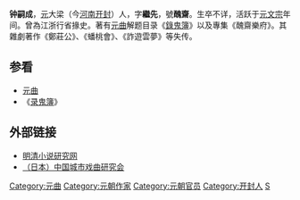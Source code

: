 '''钟嗣成'''，[[元|元]]大梁（今[[河南|河南]][[开封|开封]]）人，字'''繼先'''，號'''醜齋'''。生卒不详，活跃于[[元文宗|元文宗]]年间。曾為江浙行省掾史。著有[[元曲|元曲]]解题目录《[[錄鬼簿|錄鬼簿]]》以及專集《醜齋樂府》。其雜劇著作《鄭莊公》、《蟠桃會》、《詐遊雲夢》等失传。

==参看==
* [[元曲|元曲]]
* 《[[录鬼簿|录鬼簿]]》

==外部链接==
* [https://web.archive.org/web/20061020234441/http://www.mqxs.com/cjtx/xssl/lgb.asp 明清小说研究网]
* [http://wagang.econ.hc.keio.ac.jp/~chengyan/jushuo/index.php?鍾嗣成 （日本）中国城市戏曲研究会] 

{{DEFAULTSORT:Z}}
[[Category:元曲|Category:元曲]]
[[Category:元朝作家|Category:元朝作家]]
[[Category:元朝官员|Category:元朝官员]]
[[Category:开封人|Category:开封人]]
[[Category:钟姓|S]]